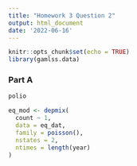 ```yaml
---
title: "Homework 3 Question 2"
output: html_document
date: '2022-06-16'
---
```


```r
knitr::opts_chunk$set(echo = TRUE)
library(gamlss.data)
```

### Part A

```r

polio

eq_mod <- depmix(
  count ~ 1,
  data = eq_dat,
  family = poisson(),
  nstates = 2,
  ntimes = length(year)
)

```
